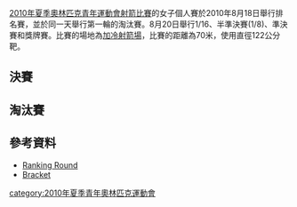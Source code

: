 [[2010年夏季奧林匹克青年運動會射箭比賽|2010年夏季奧林匹克青年運動會射箭比賽]]的女子個人賽於2010年8月18日舉行排名賽，並於同一天舉行第一輪的淘汰賽。8月20日舉行1/16、半準決賽(1/8)、準決賽和獎牌賽。比賽的場地為[[加冷射箭場|加冷射箭場]]，比賽的距離為70米，使用直徑122公分靶。

==決賽==
{{4TeamBracket-with 3rd
| RD1= 準決賽
| RD2= 金牌戰
| RD3= 銅牌戰

| RD1-seed1=1
| RD1-team1='''[[郭藝智|郭藝智]]{{KOR}}
| RD1-score1='''6''' <small>(26,27,'''28''','''28''','''28''')</small>
| RD1-seed2=4
| RD1-team2=[[Mariana_Avitia|Mariana Avitia]]{{MEX}}
| RD1-score2=4 <small>('''28''','''28''',26,26,26)</small>

| RD1-seed3=3
| RD1-team3=[[Tatiana_Segina|Tatiana Segina]]{{RUS}}
| RD1-score3=2 <small>('''28''',27,26,26)</small>
| RD1-seed4=2
| RD1-team4='''[[譚雅婷|譚雅婷]]{{TPE}}
| RD1-score4='''6''' <small>(24,'''30''','''27''','''29''')</small>

| RD2-seed1=1
| RD2-team1='''[[郭藝智|郭藝智]]{{KOR}}
| RD2-score1='''6''' <small>('''30''',28,'''30''','''29''')</small>
| RD2-seed2=2
| RD2-team2=[[譚雅婷|譚雅婷]]{{TPE}}
| RD2-score2=2 <small>(27,'''30''',27,27)</small>

| RD3-seed1=4
| RD3-team1=[[Mariana_Avitia|Mariana Avitia]]{{MEX}}
| RD3-score1=2 <small>(25,'''28''',27,24)</small>
| RD3-seed2=3
| RD3-team2='''[[Tatiana_Segina|Tatiana Segina]]{{RUS}}
| RD3-score2='''6''' <small>('''29''',27,'''28''','''27''')</small>

}}

==淘汰賽==
{{16TeamBracket
| RD1= 1/16
| RD2= 1/8
| RD3= 1/4
| RD4= 準決賽

| score-width=100
| team-width=180

| RD1-seed01=1
| RD1-team01='''[[郭藝智|郭藝智]]{{KOR}}
| RD1-score01= 
| RD1-seed02=32
| RD1-team02=[[Elizabeth_Cheok|Elizabeth Cheok]]{{SIN}}
| RD1-score02=DNS

| RD1-seed03=17
| RD1-team03=[[Laurie_Lecointre|Laurie Lecointre]]{{FRA}}
| RD1-score03=0 <small>(22,25,26)</small>
| RD1-seed04=16
| RD1-team04='''[[Maud_Custers|Maud Custers]]{{NED}}
| RD1-score04='''6''' <small>('''25''','''27''','''27''')</small>

| RD1-seed05=9
| RD1-team05=[[Gloria_Filippi|Gloria Filippi]]{{ITA}}
| RD1-score05=4 <small>('''25''','''27''',25,25,25)</small>
| RD1-seed06=24
| RD1-team06='''[[Alice_Ingley|Alice Ingley]]{{AUS}}
| RD1-score06='''6''' <small>(20,25,'''26''','''28''','''28''')</small>

| RD1-seed07=25
| RD1-team07=[[Iryna_Hul|Iryna Hul]]{{BLR}}
| RD1-score07=1 <small>(16,24,20,24)</small>
| RD1-seed08=8
| RD1-team08='''[[Alexandra_Mirca|Alexandra Mirca]]{{MDA}}
| RD1-score08='''7''' <small>('''23''',24,'''28''','''26''')</small>

| RD1-seed09=5
| RD1-team09='''[[Seema_Verma|Seema Verma]]{{IND}}
| RD1-score09='''6''' <small>('''27''','''26''','''26''')</small>
| RD1-seed10=28
| RD1-team10=[[Tanja_Sorsa|Tanja Sorsa]]{{FIN}}
| RD1-score10=0 <small>(24,23,24)</small>

| RD1-seed11=21
| RD1-team11=[[Aleksandra_Wojnicka|Aleksandra Wojnicka]]{{POL}}
| RD1-score11=1 <small>(28,25,25,21)
| RD1-seed12=12
| RD1-team12='''[[Zoe_Gobbels|Zoe Gobbels]]{{BEL}}
| RD1-score12='''7''' <small>('''29''',25,'''27''','''28''')</small>

| RD1-seed13=13
| RD1-team13=[[Nynne_Sophie_Holdt-Caspersen|Nynne Sophie Holdt-Caspersen]]{{DEN}}
| RD1-score13=2 <small>(19,22,'''28''',25)</small>
| RD1-seed14=20
| RD1-team14='''[[Miriam_Alarcon|Miriam Alarcon]]{{ESP}}
| RD1-score14='''6''' <small>('''25''','''27''',25,'''26''')</small>

| RD1-seed15=29
| RD1-team15=[[Beauty_Ray|Beauty Ray]]{{BAN}}
| RD1-score15=0 <small>(21,21,18)</small>
| RD1-seed16=4
| RD1-team16='''[[Mariana_Avitia|Mariana Avitia]]{{MEX}}
| RD1-score16='''6''' <small>('''25''','''26''','''26''')</small>

| RD2-seed01=1
| RD2-team01='''[[郭藝智|郭藝智]]{{KOR}}
| RD2-score01='''7''' <small>('''27''',26,'''30''','''29''')</small>
| RD2-seed02=16
| RD2-team02=[[Maud_Custers|Maud Custers]]{{NED}}
| RD2-score02=1 <small>(25,26,26,26)</small>

| RD2-seed03=24
| RD2-team03=[[Alice_Ingley|Alice Ingley]]{{AUS}}
| RD2-score03=4 <small>('''27''','''25''',21,25,25)</small>
| RD2-seed04=8
| RD2-team04='''[[Alexandra_Mirca|Alexandra Mirca]]{{MDA}}
| RD2-score04='''6''' <small>(25,21,'''25''','''27''','''26''')</small>

| RD2-seed05=5
| RD2-team05=[[Seema_Verma|Seema Verma]]{{IND}}
| RD2-score05=3 <small>(25,26,27,'''26''',24)</small>
| RD2-seed06=12
| RD2-team06='''[[Zoe_Gobbels|Zoe Gobbels]]{{BEL}}
| RD2-score06='''7''' <small>('''27''',26,'''28''',25,'''26''')</small>

| RD2-seed07=20
| RD2-team07=[[Miriam_Alarcon|Miriam Alarcon]]{{ESP}}
| RD2-score07=1 <small>(26,24,27,25)</small>
| RD2-seed08=4
| RD2-team08='''[[Mariana_Avitia|Mariana Avitia]]{{MEX}}
| RD2-score08='''7''' <small>('''27''','''29''',27,'''27''')</small>

| RD3-seed01=1
| RD3-team01='''[[郭藝智|郭藝智]]{{KOR}}
| RD3-score01='''6''' <small>('''27''',23,'''29''',28,'''27''')
| RD3-seed02=8
| RD3-team02=[[Alexandra_Mirca|Alexandra Mirca]]{{MDA}}
| RD3-score02=4 <small>(25,'''27''',23,'''29''',26)</small>

| RD3-seed03=12
| RD3-team03=[[Zoe_Gobbels|Zoe Gobbels]]{{BEL}}
| RD3-score03=2 <small>('''26''',26,28,25)</small>
| RD3-seed04=4
| RD3-team04='''[[Mariana_Avitia|Mariana Avitia]]{{MEX}}
| RD3-score04='''6''' <small>(25,'''28''','''29''','''26''')</small>

| RD4-seed01=1
| RD4-team01='''[[郭藝智|郭藝智]]{{KOR}}
| RD4-score01='''6''' <small>(26,27,'''28''','''28''','''28''')</small>
| RD4-seed02=4
| RD4-team02=[[Mariana_Avitia|Mariana Avitia]]{{MEX}}
| RD4-score02=4 <small>('''28''','''28''',26,26,26)</small>
}}

{{16TeamBracket
| RD1= 1/16
| RD2= 1/8
| RD3= 1/4
| RD4= 準決賽

| score-width=100
| team-width=180

| RD1-seed01=3
| RD1-team01='''[[Tatiana_Segina|Tatiana Segina]]{{RUS}}
| RD1-score01='''6''' <small>('''26''','''26''','''28''')</small>
| RD1-seed02=30
| RD1-team02=[[Kristina_Zaynutdinova|Kristina Zaynutdinova]]{{TJK}}
| RD1-score02=0 <small>(20,28,23)</small>

| RD1-seed03=19
| RD1-team03='''[[大久保舞|大久保舞]]{{JPN}}
| RD1-score03='''6''' <small>(23,23,'''26''','''29''',26)</small>
| RD1-seed04=14
| RD1-team04=[[Erwina_Safitri|Erwina Safitri]]{{INA}}
| RD1-score04=4 <small>(23,'''25''',22,22,26)</small>

| RD1-seed05=11
| RD1-team05='''[[Isabel_Viehmeier|Isabel Viehmeier]]{{GER}}
| RD1-score05='''6''' <small>('''25''','''25''',26,'''27''')</small>
| RD1-seed06=22
| RD1-team06=[[Yasaman_Shirian|Yasaman Shirian]]{{IRI}}
| RD1-score06=2 <small>(23,20,'''27''',21)</small>

| RD1-seed07=27
| RD1-team07='''[[Miranda_Leek|Miranda Leek]]{{USA}}
| RD1-score07='''6''' <small>(21,'''27''','''28''',26,'''26''')</small>
| RD1-seed08=6
| RD1-team08=[[Farida_Tukebayeva|Farida Tukebayeva]]{{KAZ}}
| RD1-score08=4 <small>('''28''',25,27,'''27''',25)</small>

| RD1-seed09=7
| RD1-team09='''[[Lidiia_Sichenikova|Lidiia Sichenikova]]{{UKR}}
| RD1-score09='''6''' <small>('''26''','''27''','''25''')</small>
| RD1-seed10=26
| RD1-team10=[[Zoi_Paraskevopoulou|Zoi Paraskevopoulou]]{{GRE}}
| RD1-score10=0 <small>(22,26,23)</small>

| RD1-seed11=23
| RD1-team11=[[Brina_Bozic|Brina Bozic]]{{SLO}}
| RD1-score11=4 <small>('''26''',22,26,'''25''',22)</small>
| RD1-seed12=10
| RD1-team12='''[[宋佳|宋佳]]{{CHN}}
| RD1-score12='''6''' <small>(25,'''26''','''27''',24,'''27''')</small>

| RD1-seed13=15
| RD1-team13=[[Tze_Rong_Vanessa_Loh|Tze Rong Vanessa Loh]]{{SIN}}
| RD1-score13=5<sup>T8</sup> <small>(19,21,'''26''','''27''',26)</small>
| RD1-seed14=18
| RD1-team14='''[[Begunhan_Elif_Unsal|Begunhan Elif Unsal]]{{TUR}}
| RD1-score14='''6<sup>T10</sup>''' <small>('''23''','''22''',25,25,26)</small>

| RD1-seed15=31
| RD1-team15=[[Aya_Kamel|Aya Kamel]]{{EGY}}
| RD1-score15=0 <small>(23,21,27)</small>
| RD1-seed16=2
| RD1-team16='''[[譚雅婷|譚雅婷]]{{TPE}}
| RD1-score16='''6''' <small>('''27''','''29''','''29''')</small>

| RD2-seed01=3
| RD2-team01='''[[Tatiana_Segina|Tatiana Segina]]{{RUS}}
| RD2-score01='''6''' <small>(26,'''29''',28,27,'''30''')
| RD2-seed02=19
| RD2-team02=[[大久保舞|大久保舞]]{{JPN}}
| RD2-score02=4 <small>('''27''',26,28,27,24)</small>

| RD2-seed03=11
| RD2-team03='''[[Isabel_Viehmeier|Isabel Viehmeier]]{{GER}}
| RD2-score03='''6''' <small>('''25''','''24''',22,'''27''')</small>
| RD2-seed04=27
| RD2-team04=[[Miranda_Leek|Miranda Leek]]{{USA}}
| RD2-score04=2 <small>(20,22,'''27''',26)</small>

| RD2-seed05=7
| RD2-team05=[[Lidiia_Sichenikova|Lidiia Sichenikova]]{{UKR}}
| RD2-score05=3 <small>(25,26,'''29''',26,28)</small>
| RD2-seed06=10
| RD2-team06='''[[宋佳|宋佳]]{{CHN}}
| RD2-score06='''7''' <small>('''27''','''29''',26,26,'''29''')</small>

| RD2-seed07=18
| RD2-team07=[[Begunhan_Elif_Unsal|Begunhan Elif Unsal]]{{TUR}}
| RD2-score07=2<small>(25,'''27''',26,24)</small>
| RD2-seed08=2
| RD2-team08='''[[譚雅婷|譚雅婷]]{{TPE}}
| RD2-score08='''6''' <small>('''28''',25,'''30''','''29''')</small>

| RD3-seed01=3
| RD3-team01='''[[Tatiana_Segina|Tatiana Segina]]{{RUS}}
| RD3-score01='''6''' <small>('''28''','''28''','''28''')</small>
| RD3-seed02=11
| RD3-team02=[[Isabel_Viehmeier|Isabel Viehmeier]]{{GER}}
| RD3-score02=0 <small>(27,26,25)</small>

| RD3-seed03=10
| RD3-team03=[[宋佳|宋佳]]{{CHN}}
| RD3-score03=0 <small>(26,22,23)</small>
| RD3-seed04=2
| RD3-team04='''[[譚雅婷|譚雅婷]]{{TPE}}
| RD3-score04='''6''' <small>('''27''','''29''','''26''')

| RD4-seed01=3
| RD4-team01=[[Tatiana_Segina|Tatiana Segina]]{{RUS}}
| RD4-score01=2 <small>('''28''',27,26,26)</small>
| RD4-seed02=2
| RD4-team02='''[[譚雅婷|譚雅婷]]{{TPE}}
| RD4-score02='''6''' <small>(24,'''30''','''27''','''29''')</small>

}}

==參考資料==
{{reflist}}
*[https://web.archive.org/web/20100821143800/http://gis.singapore2010.sg/Nav/RES/ENG/AR/results/AR_070901_W_results.html Ranking Round]
*[http://gis.singapore2010.sg/Nav/RES/ENG/AR/results/AR_070000_W_results_brackets_elimination.html Bracket]{{dead link|date=十一月 2017 |bot=InternetArchiveBot }}

[[category:2010年夏季青年奧林匹克運動會|category:2010年夏季青年奧林匹克運動會]]